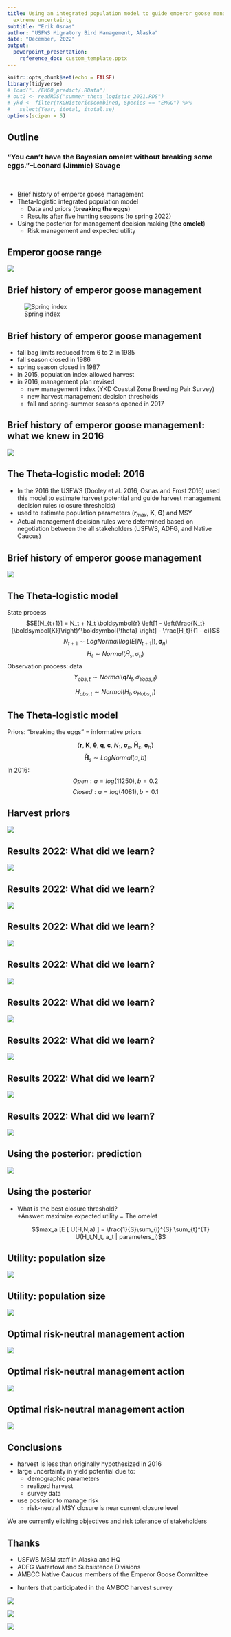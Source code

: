 ```yaml
---
title: Using an integrated population model to guide emperor goose management under
  extreme uncertainty
subtitle: "Erik Osnas"
author: "USFWS Migratory Bird Management, Alaska"
date: "December, 2022"
output:
  powerpoint_presentation: 
    reference_doc: custom_template.pptx
---
```


```r
knitr::opts_chunk$set(echo = FALSE)
library(tidyverse)
# load("../EMGO_predict/.RData")
# out2 <- readRDS("summer_theta_logistic_2021.RDS")
# ykd <- filter(YKGHistoric$combined, Species == "EMGO") %>% 
#   select(Year, itotal, itotal.se)
options(scipen = 5)
```

## Outline

### "You can't have the Bayesian omelet without breaking some eggs."--Leonard (Jimmie) Savage 

<br>

- Brief history of emperor goose management
- Theta-logistic integrated population model 
  - Data and priors (**breaking the eggs**)
  - Results after five hunting seasons (to spring 2022)
- Using the posterior for management decision making (**the omelet**)
  - Risk management and expected utility

## Emperor goose range

![](figures/EMGO-map.png)

## Brief history of emperor goose management  

![Spring index](figures/Spring_index.png)

## Brief history of emperor goose management 
- fall bag limits reduced from 6 to 2 in 1985
- fall season closed in 1986
- spring season closed in 1987
<br>
- in 2015, population index allowed harvest
<br>
- in 2016, management plan revised: 
  - new management index (YKD Coastal Zone Breeding Pair Survey)
  - new harvest management decision thresholds
  - fall and spring-summer seasons opened in 2017

## Brief history of emperor goose management: what we knew in 2016 

![](figures/2016-har-index.png) 

## The Theta-logistic model: 2016
- In the 2016 the USFWS (Dooley et al. 2016, Osnas and Frost 2016) used this model to estimate harvest potential and guide harvest management decision rules (closure thresholds)  
- used to estimate population parameters ($\boldsymbol{r}_{max}$, $\boldsymbol{K}$, $\boldsymbol\Theta$) and MSY  
- Actual management decision rules were determined based on negotiation between the all stakeholders (USFWS, ADFG, and Native Caucus)  

## Brief history of emperor goose management
![](figures/2016-har-index-with-closure.png) 


## The Theta-logistic model
State process
$$E[N_{t+1}] = N_t + N_t \boldsymbol{r} \left[1 - \left(\frac{N_t}{\boldsymbol{K}}\right)^\boldsymbol{\theta} \right] - \frac{H_t}{(1 - c)}$$
\newline
$$N_{t+1} \sim LogNormal(log(E[N_{t+1}]), \boldsymbol\sigma_n)$$
$$H_t \sim Normal(\bar H_s, \sigma_{h})$$
\newline
Observation process: data
$$Y_{obs,t} \sim Normal(\boldsymbol{q} N_t, \sigma_{Yobs,t})$$

$$H_{obs,t} \sim Normal(H_t, \sigma_{Hobs,t})$$

## The Theta-logistic model
Priors: "breaking the eggs" = informative priors

$$ \{\boldsymbol{r}, \;\boldsymbol{K}, \;\boldsymbol{\theta}, \;\boldsymbol{q}, \;\boldsymbol c, \;N_1, \;\boldsymbol\sigma_n, \;\boldsymbol{ \bar H}_s, \;\boldsymbol\sigma_h \}$$
\newline
$$\boldsymbol{ \bar H}_s \sim LogNormal(a, b)$$
\newline
In 2016:
$$Open: a = log(11250), b = 0.2$$
$$Closed: a = log(4081), b = 0.1$$  

## Harvest priors
![](figures/2016-har-priors.png)

## Results 2022: What did we learn?  

![](figures/2022-har-index.png)

## Results 2022: What did we learn?  

![](figures/postHar.1.png)

## Results 2022: What did we learn?  

![](figures/postHar.2.png)

## Results 2022: What did we learn?  

![](figures/2022-har-index-harpost1.png)

## Results 2022: What did we learn?  

![](figures/r_max_post.png)

## Results 2022: What did we learn?  

![](figures/K_post.png) 

## Results 2022: What did we learn?  

![](figures/theta_post.png)

## Results 2022: What did we learn?  

![](figures/N2022_post.png)

## Using the posterior: prediction
![](figures/population.sims.png)


## Using the posterior

* What is the best closure threshold?  
    *Answer: maximize expected utility = The omelet  
  
  $$max_a [E [ U(H,N,a) ] = \frac{1}{S}\sum_{i}^{S} \sum_{t}^{T} U(H_t,N_t, a_t |  parameters_i)$$
  
## Utility: population size  

![](figures/utility.png)

## Utility: population size  

![](figures/utility2.png)

## Optimal risk-neutral management action

![](figures/cum-har-v-closure.png)

## Optimal risk-neutral management action
![](figures/cum-har-v-closure-1SD.png)

## Optimal risk-neutral management action
![](figures/mPop-v-closure-1SD.png)

## Conclusions

* harvest is less than originally hypothesized in 2016
* large uncertainty in yield potential due to:
  * demographic parameters
  * realized harvest
  * survey data
* use posterior to manage risk
  * risk-neutral MSY closure is near current closure level

\newline
We are currently eliciting objectives and risk tolerance of stakeholders

## Thanks

* USFWS MBM staff in Alaska and HQ
* ADFG Waterfowl and Subsistence Divisions
* AMBCC Native Caucus members of the Emperor Goose Committee

\newline
* hunters that participated in the AMBCC harvest survey

![](figures/ambcc.png)

![](figures/adfg.png)

![](figures/FWS-logo.png)




